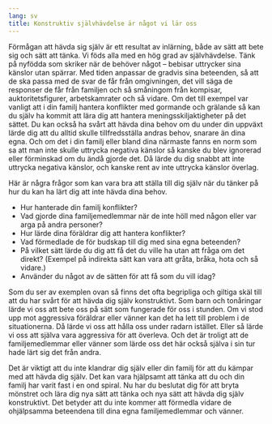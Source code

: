```yaml
---
lang: sv
title: Konstruktiv självhävdelse är något vi lär oss
---
```


\label{sec-learnedbehavior}

Förmågan att hävda sig själv är ett resultat av inlärning, både av sätt
att bete sig och sätt att tänka. Vi föds alla med en hög grad av
självhävdelse. Tänk på nyfödda som skriker när de behöver något --
bebisar uttrycker sina känslor utan spärrar. Med tiden anpassar de
gradvis sina beteenden, så att de ska passa med de svar de får från
omgivningen, det vill säga de responser de får från familjen och så
småningom från kompisar, auktoritetsfigurer, arbetskamrater och så
vidare. Om det till exempel var vanligt att i din familj hantera
konflikter med gormande och grälande så kan du själv ha kommit att
lära dig att hantera meningsskiljaktigheter på det sättet. Du kan också
ha svårt att hävda dina behov om du under din uppväxt lärde dig att du
alltid skulle tillfredsställa andras behov, snarare än dina egna. Och om
det i din familj eller bland dina närmaste fanns en norm som sa att man
inte skulle uttrycka negativa känslor så kanske du blev ignorerad eller
förminskad om du ändå gjorde det. Då lärde du dig snabbt att inte
uttrycka negativa känslor, och kanske rent av inte uttrycka känslor överlag.

Här är några frågor som kan vara bra att ställa till dig själv när du
tänker på hur du kan ha lärt dig att inte hävda dina behov.

-   Hur hanterade din familj konflikter?
-   Vad gjorde dina familjemedlemmar när de inte höll med någon eller
    var arga på andra personer?
-   Hur lärde dina föräldrar dig att hantera konflikter?
-   Vad förmedlade de för budskap till dig med sina egna beteenden?
-   På vilket sätt lärde du dig att få det du ville ha utan att fråga om
    det direkt? (Exempel på indirekta sätt kan vara att gråta, bråka,
    hota och så vidare.)
-   Använder du något av de sätten för att få som du vill idag?

Som du ser av exemplen ovan så finns det ofta begripliga och giltiga
skäl till att du har svårt för att hävda dig själv konstruktivt. Som
barn och tonåringar lärde vi oss att bete oss på sätt som fungerade för
oss i stunden. Om vi stod upp mot aggressiva föräldrar eller vänner kan
det ha lett till problem i de situationerna. Då lärde vi oss att hålla
oss under radarn istället. Eller så lärde vi oss att själva vara
aggressiva för att överleva. Och det är troligt att de familjemedlemmar
eller vänner som lärde oss det här också själva i sin tur hade lärt sig
det från andra.

Det är viktigt att du inte klandrar dig själv eller din familj för att
du kämpar med att hävda dig själv. Det kan vara hjälpsamt att tänka att
du och din familj har varit fast i en ond spiral. Nu har du beslutat dig
för att bryta mönstret och lära dig nya sätt att tänka och nya sätt att
hävda dig själv konstruktivt. Det betyder att du inte kommer att
förmedla vidare de ohjälpsamma beteendena till dina egna
familjemedlemmar och vänner.
